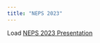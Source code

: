 ```yaml
---
title: "NEPS 2023"
---
```


<!-- ::: {layout-valign="center"} -->
<!-- ![](input/UNCWEntrance2.jpg){fig-align="center" width="200"} -->
<!-- ::: -->

Load [NEPS 2023 Presentation](input/BPrins_NEPS2023.pdf)

